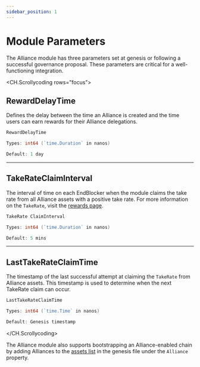 ```yaml
---
sidebar_position: 1
---
```

# Module Parameters

The Alliance module has three parameters set at genesis or following a successful governance proposal. These parameters are critical for a well-functioning integration.

<CH.Scrollycoding rows="focus">

## RewardDelay<wbr />Time

Defines the delay between the time an Alliance is created and the time users can earn rewards for their Alliance delegations.

```go params.go
RewardDelayTime

Types: int64 (`time.Duration` in nanos)

Default: 1 day
```
---

## TakeRate<wbr />ClaimInterval

The interval of time on each EndBlocker when the module claims the take rate from all Alliance assets with a positive take rate. For more information on the `TakeRate`, visit the [rewards page](concepts/rewards.mdx). 

```go params.go
TakeRate ClaimInterval

Types: int64 (`time.Duration` in nanos)

Default: 5 mins
```

---

## Last<wbr />TakeRate<wbr />ClaimTime

The timestamp of the last successful attempt at claiming the `TakeRate` from Alliance assets. This timestamp is used to determine when the next TakeRate claim can occur.

```go params.go
LastTakeRateClaimTime

Types: int64 (`time.Time` in nanos)

Default: Genesis timestamp
```
</CH.Scrollycoding>

The Alliance module also supports bootstrapping an Alliance-enabled chain by adding Alliances to the [assets list](./asset.mdx) in the genesis file under the `Alliance` property.


